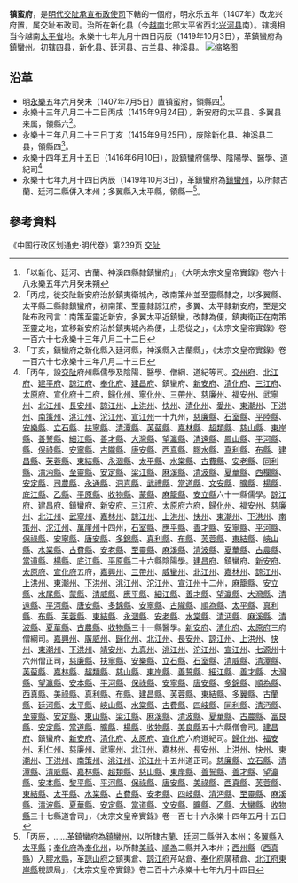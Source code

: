 '''镇蛮府'''，是[[明代|明代]][[交阯承宣布政使司|交阯承宣布政使司]]下轄的一個府，明永乐五年（1407年）改龙兴府置，属交趾布政司。治所在新化县（今[[越南|越南]]北部太平省西北[[兴河县|兴河县]]南）。辖境相当今越南[[太平省|太平省]]地。永樂十七年九月十四日丙辰（1419年10月3日），革鎮蠻府為[[鎮蠻州|鎮蠻州]]。初辖四县，新化县、廷河县、古兰县、神溪县。
[[File:明·交趾.jpg|缩略图]]

== 沿革 ==
* 明[[永樂_(明朝)|永樂]]五年六月癸未（1407年7月5日）置镇蛮府，領縣四<ref>「以新化、廷河、古蘭、神溪四縣隸鎮蠻府」，《大明太宗文皇帝實錄》卷六十八永樂五年六月癸未朔</ref>。
* 永樂十三年八月二十二日丙戌（1415年9月24日），新安府的太平县、多翼县来属，領縣六<ref>「丙戌，徙交阯新安府治於鎮夷衛城內，改南策州並至靈縣隸之，以多翼縣、太平縣二縣隸鎮蠻府，初南策、至靈隸諒江府，多翼、太平隸新安府，至是交阯布政司言：南策至靈近新安，多翼太平近鎮蠻，改隸為便，鎮夷衛正在南策至靈之地，宜移新安府治於鎮夷城內為便，上悉從之」，《太宗文皇帝實錄》卷一百六十七永樂十三年八月二十二日</ref>。
* 永樂十三年八月二十三日丁亥（1415年9月25日），废除新化县、神溪县二县，領縣四<ref>「丁亥，鎮蠻府之新化縣入廷河縣，神溪縣入古蘭縣」，《太宗文皇帝實錄》卷一百六十七永樂十三年八月二十三日</ref>。
* 永樂十四年五月十五日（1416年6月10日），設鎮蠻府儒學、陰陽學、醫學、道紀司<ref>「丙午，設[[交阯|交阯]]府州縣儒學及陰陽、醫學、僧綱、道紀等司。[[交州府|交州府]]、[[北江府|北江府]]、[[建平府|建平府]]、[[諒江府|諒江府]]、[[奉化府|奉化府]]、[[建昌府|建昌府]]、鎮蠻府、[[新安府|新安府]]、[[清化府|清化府]]、[[三江府|三江府]]、[[太原府|太原府]]、[[宣化府|宣化府]]十二府，[[歸化州|歸化州]]、[[寧化州|寧化州]]、[[三帶州|三帶州]]、[[慈廉州|慈廉州]]、[[福安州|福安州]]、[[武寧州|武寧州]]、[[北江州|北江州]]、[[長安州|長安州]]、[[諒江州|諒江州]]、[[上洪州|上洪州]]、[[快州|快州]]、[[清化州|清化州]]、[[愛州|愛州]]、[[東潮州|東潮州]]、[[下洪州|下洪州]]、[[南策州|南策州]]、[[洮江州|洮江州]]、[[沱江州|沱江州]]、[[宣江州|宣江州]]一十九州，[[慈廉縣|慈廉縣]]、[[石室縣|石室縣]]、[[平陸縣|平陸縣]]、[[安樂縣|安樂縣]]、[[立石縣|立石縣]]、[[扶寧縣|扶寧縣]]、[[清潭縣|清潭縣]]、[[芙蒥縣|芙蒥縣]]、[[嘉林縣|嘉林縣]]、[[超類縣|超類縣]]、[[慈山縣|慈山縣]]、[[東岸縣|東岸縣]]、[[善誓縣|善誓縣]]、[[細江縣|細江縣]]、[[善才縣|善才縣]]、[[大灣縣|大灣縣]]、[[望瀛縣|望瀛縣]]、[[清遠縣|清遠縣]]、[[鳳山縣|鳳山縣]]、[[平河縣|平河縣]]、[[縣|縣]]、[[保祿縣|保祿縣]]、[[安寧縣|安寧縣]]、[[古隴縣|古隴縣]]、[[唐安縣|唐安縣]]、[[西真縣|西真縣]]、[[膠水縣|膠水縣]]、[[真利縣|真利縣]]、[[布縣|布縣]]、[[建昌縣|建昌縣]]、[[芙蓉縣|芙蓉縣]]、[[東結縣|東結縣]]、[[永涸縣|永涸縣]]、[[太平縣|太平縣]]、[[水棠縣|水棠縣]]、[[古費縣|古費縣]]、[[安老縣|安老縣]]、[[同利縣|同利縣]]、[[清沔縣|清沔縣]]、[[至靈縣|至靈縣]]、[[安定縣|安定縣]]、[[梁江縣|梁江縣]]、[[麻溪縣|麻溪縣]]、[[清波縣|清波縣]]、[[夏華縣|夏華縣]]、[[西欄縣|西欄縣]]、[[安定縣|安定縣]]、[[司農縣|司農縣]]、[[永通縣|永通縣]]、[[洞喜縣|洞喜縣]]、[[武禮縣|武禮縣]]、[[當道縣|當道縣]]、[[文安縣|文安縣]]、[[曠縣|曠縣]]、[[楊縣|楊縣]]、[[底江縣|底江縣]]、[[乙縣|乙縣]]、[[平原縣|平原縣]]、[[收物縣|收物縣]]、[[蒙縣|蒙縣]]、[[麻籠縣|麻籠縣]]、[[安立縣|安立縣]]六十一縣儒學。[[諒江府|諒江府]]、[[建昌府|建昌府]]、鎮蠻府、[[新安府|新安府]]、[[三江府|三江府]]、[[太原府|太原府]]六府，[[歸化州|歸化州]]、[[福安州|福安州]]、[[慈廉州|慈廉州]]、[[北江州|北江州]]、[[武寧州|武寧州]]、[[嘉林州|嘉林州]]、[[諒江州|諒江州]]、[[上洪州|上洪州]]、[[快州|快州]]、[[東潮州|東潮州]]、[[下洪州|下洪州]]、[[南策州|南策州]]、[[沱江州|沱江州]]、[[萬崖州|萬崖州]]十四州，[[石室縣|石室縣]]、[[應平縣|應平縣]]、[[善才縣|善才縣]]、[[安寧縣|安寧縣]]、[[平河縣|平河縣]]、[[保祿縣|保祿縣]]、[[安寧縣|安寧縣]]、[[唐安縣|唐安縣]]、[[多錦縣|多錦縣]]、[[真利縣|真利縣]]、[[布縣|布縣]]、[[芙蓉縣|芙蓉縣]]、[[東結縣|東結縣]]、[[峽山縣|峽山縣]]、[[水棠縣|水棠縣]]、[[古費縣|古費縣]]、[[安老縣|安老縣]]、[[至靈縣|至靈縣]]、[[麻溪縣|麻溪縣]]、[[清波縣|清波縣]]、[[夏華縣|夏華縣]]、[[古農縣|古農縣]]、[[當道縣|當道縣]]、[[楊縣|楊縣]]、[[底江縣|底江縣]]、[[平原縣|平原縣]]二十六縣陰陽學。[[建昌府|建昌府]]、鎮蠻府、[[新安府|新安府]]、[[太原府|太原府]]、[[宣化府|宣化府]]五府，[[嘉興州|嘉興州]]、[[三帶州|三帶州]]、[[威蠻州|威蠻州]]、[[北江州|北江州]]、[[嘉林州|嘉林州]]、[[諒江州|諒江州]]、[[上洪州|上洪州]]、[[東潮州|東潮州]]、[[下洪州|下洪州]]、[[洮江州|洮江州]]、[[沱江州|沱江州]]、[[宣江州|宣江州]]十二州，[[麻籠縣|麻籠縣]]、[[安立縣|安立縣]]、[[水尾縣|水尾縣]]、[[蒙縣|蒙縣]]、[[清威縣|清威縣]]、[[應平縣|應平縣]]、[[細江縣|細江縣]]、[[善才縣|善才縣]]、[[望瀛縣|望瀛縣]]、[[大灣縣|大灣縣]]、[[清遠縣|清遠縣]]、[[平河縣|平河縣]]、[[唐安縣|唐安縣]]、[[多錦縣|多錦縣]]、[[安寧縣|安寧縣]]、[[古隴縣|古隴縣]]、[[順為縣|順為縣]]、[[太平縣|太平縣]]、[[真利縣|真利縣]]、[[布縣|布縣]]、[[芙蓉縣|芙蓉縣]]、[[東結縣|東結縣]]、[[永涸縣|永涸縣]]、[[安老縣|安老縣]]、[[水棠縣|水棠縣]]、[[清沔縣|清沔縣]]、[[麻溪縣|麻溪縣]]、[[清波縣|清波縣]]、[[夏華縣|夏華縣]]、[[古農縣|古農縣]]、[[收物縣|收物縣]]三十一縣醫學。[[新安府|新安府]]、[[清化府|清化府]]、[[太原府|太原府]]三府僧綱司。[[嘉興州|嘉興州]]、[[廣威州|廣威州]]、[[歸化州|歸化州]]、[[北江州|北江州]]、[[長安州|長安州]]、[[諒江州|諒江州]]、[[上洪州|上洪州]]、[[快州|快州]]、[[東潮州|東潮州]]、[[下洪州|下洪州]]、[[靖安州|靖安州]]、[[九真州|九真州]]、[[洮江州|洮江州]]、[[沱江州|沱江州]]、[[宣江州|宣江州]]、[[七源州|七源州]]十六州僧正司，[[慈廉縣|慈廉縣]]、[[扶寧縣|扶寧縣]]、[[安樂縣|安樂縣]]、[[立石縣|立石縣]]、[[石室縣|石室縣]]、[[清威縣|清威縣]]、[[清潭縣|清潭縣]]、[[芙蒥縣|芙蒥縣]]、[[嘉林縣|嘉林縣]]、[[超類縣|超類縣]]、[[慈山縣|慈山縣]]、[[東岸縣|東岸縣]]、[[善誓縣|善誓縣]]、[[細江縣|細江縣]]、[[善才縣|善才縣]]、[[大灣縣|大灣縣]]、[[望瀛縣|望瀛縣]]、[[安本縣|安本縣]]、[[平河縣|平河縣]]、[[保祿縣|保祿縣]]、[[安寧縣|安寧縣]]、[[唐安縣|唐安縣]]、[[多錦縣|多錦縣]]、[[順為縣|順為縣]]、[[西真縣|西真縣]]、[[美祿縣|美祿縣]]、[[真利縣|真利縣]]、[[布縣|布縣]]、[[建昌縣|建昌縣]]、[[芙蓉縣|芙蓉縣]]、[[東結縣|東結縣]]、[[多翼縣|多翼縣]]、[[古蘭縣|古蘭縣]]、[[廷河縣|廷河縣]]、[[太平縣|太平縣]]、[[峽山縣|峽山縣]]、[[水棠縣|水棠縣]]、[[古費縣|古費縣]]、[[四岐縣|四岐縣]]、[[同利縣|同利縣]]、[[清沔縣|清沔縣]]、[[至靈縣|至靈縣]]、[[安定縣|安定縣]]、[[東山縣|東山縣]]、[[梁江縣|梁江縣]]、[[麻溪縣|麻溪縣]]、[[清波縣|清波縣]]、[[夏華縣|夏華縣]]、[[古農縣|古農縣]]、[[富良縣|富良縣]]、[[安定縣|安定縣]]、[[當道縣|當道縣]]、[[曠縣|曠縣]]、[[楊縣|楊縣]]、[[收物縣|收物縣]]、[[美良縣|美良縣]]五十六縣僧會司。[[建昌府|建昌府]]、鎮蠻府、[[新安府|新安府]]、[[清化府|清化府]]、[[太原府|太原府]]、[[宣化府|宣化府]]六府道紀司。[[歸化州|歸化州]]、[[福安州|福安州]]、[[利仁州|利仁州]]、[[慈廉州|慈廉州]]、[[武寧州|武寧州]]、[[北江州|北江州]]、[[嘉林州|嘉林州]]、[[長安州|長安州]]、[[上洪州|上洪州]]、[[快州|快州]]、[[東潮州|東潮州]]、[[下洪州|下洪州]]、[[南策州|南策州]]、[[洮江州|洮江州]]、[[沱江州|沱江州]]十五州道正司。[[慈廉縣|慈廉縣]]、[[立石縣|立石縣]]、[[清潭縣|清潭縣]]、[[清威縣|清威縣]]、[[嘉林縣|嘉林縣]]、[[超類縣|超類縣]]、[[慈山縣|慈山縣]]、[[東岸縣|東岸縣]]、[[善誓縣|善誓縣]]、[[善才縣|善才縣]]、[[望瀛縣|望瀛縣]]、[[安本縣|安本縣]]、[[黎平縣|黎平縣]]、[[平河縣|平河縣]]、[[保祿縣|保祿縣]]、[[唐安縣|唐安縣]]、[[美祿縣|美祿縣]]、[[西真縣|西真縣]]、[[芙蓉縣|芙蓉縣]]、[[東結縣|東結縣]]、[[太平縣|太平縣]]、[[水棠縣|水棠縣]]、[[古費縣|古費縣]]、[[安老縣|安老縣]]、[[四岐縣|四岐縣]]、[[清沔縣|清沔縣]]、[[至靈縣|至靈縣]]、[[麻溪縣|麻溪縣]]、[[清波縣|清波縣]]、[[夏華縣|夏華縣]]、[[安定縣|安定縣]]、[[當道縣|當道縣]]、[[文安縣|文安縣]]、[[曠縣|曠縣]]、[[乙縣|乙縣]]、[[大蠻縣|大蠻縣]]、[[收物縣|收物縣]]三十七縣道會司」，《太宗文皇帝實錄》卷一百七十六永樂十四年五月十五日</ref>
* 永樂十七年九月十四日丙辰（1419年10月3日），革鎮蠻府為[[鎮蠻州|鎮蠻州]]，以所隸古蘭、廷河二縣併入本州；多翼縣入太平縣，領縣一<ref>「丙辰，……革鎮蠻府為[[鎮蠻州|鎮蠻州]]，以所隸[[古蘭縣|古蘭]]、[[廷河縣|廷河]]二縣併入本州；[[多翼縣|多翼縣]]入[[太平縣|太平縣]]；[[奉化府|奉化府]]為[[奉化州|奉化州]]，以所隸[[美祿縣|美祿]]、[[順為縣|順為]]二縣并入本州；[[西州縣|西州縣]]（[[西真縣|西真縣]]）入[[膠水縣|膠水縣]]，革[[諒山府|諒山府]]之鎮夷倉、[[諒江府|諒江府]]芹站倉、[[奉化府|奉化府]]廣積倉、[[北江府|北江府]][[東岸縣|東岸縣]]稅課局」，《太宗文皇帝實錄》卷二百十六永樂十七年九月十四日</ref>。


== 參考資料 ==
{{reflist}}
《中国行政区划通史·明代卷》第239页
{{明朝行政区划|nocat}}
{{交阯承宣布政使司行政區劃}}
[[分類:明朝的府|交阯]]